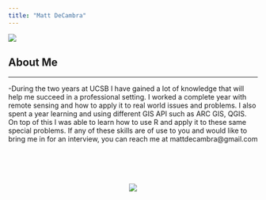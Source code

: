 ```yaml
---
title: "Matt DeCambra"
---
```

![](img/ucsb_geog.jpg)

  
## About Me




---

-During the two years at UCSB I have gained a lot of knowledge that will help me succeed in a professional setting. I worked a complete year with remote sensing and how to apply it to real world issues and problems. I also spent a year learning and using different GIS API such as ARC GIS, QGIS. On top of this I was able to learn how to use R and apply it to these same special problems. If any of these skills are of use to you and would like to bring me in for an interview, you can reach me at mattdecambra@gmail.com 
<br>
<br>
<br>
<br>
<br>
<center>
![](img/mattbeanie.jpg)

<center>